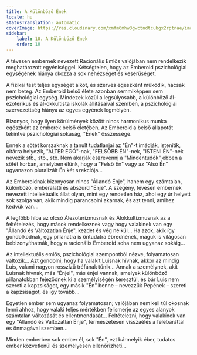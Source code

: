 ```yaml
---
title: A Különböző Ének
locale: hu
statusTranslation: automatic
coverImage: https://res.cloudinary.com/xmfm6mhw3gwctndtcubgx2rptnae/image/upload/v1740468922/small_cover_tratado_de_psicologia_revolucionaria_a4c0dca4e0.webp
sidebar:
    label: 10. A Különböző Ének
    order: 10
---
```

A tévesen embernek nevezett Racionális Emlős valójában nem rendelkezik meghatározott egyéniséggel. Kétségtelen, hogy az Emberoid pszichológiai egységének hiánya okozza a sok nehézséget és keserűséget.

A fizikai test teljes egységet alkot, és szerves egészként működik, hacsak nem beteg. Az Emberoid belső élete azonban semmiképpen sem pszichológiai egység. Mindezek közül a legsúlyosabb, a különböző ál-ezoterikus és ál-okkultista iskolák állításaival szemben, a pszichológiai szervezettség hiánya az egyes egyének legmélyén.

Bizonyos, hogy ilyen körülmények között nincs harmonikus munka egészként az emberek belső életében. Az Emberoid a belső állapotát tekintve pszichológiai sokaság, "Ének" összessége.

Ennek a sötét korszaknak a tanult tudatlanjai az "Én"-t imádják, istenítik, oltárra helyezik, "ALTER EGÓ"-nak, "FELSŐBB ÉN"-nek, "ISTENI ÉN"-nek nevezik stb., stb., stb. Nem akarják észrevenni a "Mindentudók" ebben a sötét korban, amelyben élünk, hogy a "Felső Én" vagy az "Alsó Én" ugyanazon pluralizált Én két szekciója...

Az Emberoidnak bizonyosan nincs "Állandó Énje", hanem egy számtalan, különböző, emberalatti és abszurd "Énje". A szegény, tévesen embernek nevezett intellektuális állat olyan, mint egy rendetlen ház, ahol egy úr helyett sok szolga van, akik mindig parancsolni akarnak, és azt tenni, amihez kedvük van...

A legfőbb hiba az olcsó Álezoterizmusnak és Álokkultizmusnak az a feltételezés, hogy mások rendelkeznek vagy hogy valakinek van egy "Állandó és Változatlan Énje", kezdet és vég nélkül... Ha azok, akik így gondolkodnak, egy pillanatra is öntudatra ébrednének, maguk is világosan bebizonyíthatnák, hogy a racionális Emberoid soha nem ugyanaz sokáig...

Az intellektuális emlős, pszichológiai szempontból nézve, folyamatosan változik... Azt gondolni, hogy ha valakit Luisnak hívnak, akkor az mindig Luis, valami nagyon rosszízű tréfának tűnik... Annak a személynek, akit Luisnak hívnak, más "Énjei", más énjei vannak, amelyek különböző pillanatokban fejeződnek ki a személyiségén keresztül, és bár Luis nem szereti a kapzsiságot, egy másik "Én" benne – nevezzük Pepének – szereti a kapzsiságot, és így tovább...

Egyetlen ember sem ugyanaz folyamatosan; valójában nem kell túl okosnak lenni ahhoz, hogy valaki teljes mértékben felismerje az egyes alanyok számtalan változását és ellentmondását... Feltételezni, hogy valakinek van egy "Állandó és Változatlan Énje", természetesen visszaélés a felebaráttal és önmagával szemben...

Minden emberben sok ember él, sok "Én", ezt bármelyik éber, tudatos ember közvetlenül és személyesen ellenőrizheti...

